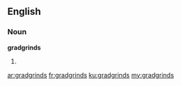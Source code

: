==English==

===Noun===
'''gradgrinds'''

# {{obsolete}} {{plural of|gradgrind}}

[[ar:gradgrinds]]
[[fr:gradgrinds]]
[[ku:gradgrinds]]
[[my:gradgrinds]]